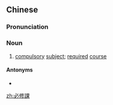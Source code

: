 {{also|必修课}}
==Chinese==
{{zh-forms|s=必修课|type=21}}

===Pronunciation===
{{zh-pron
|m=bìxiūkè
|c=bit1 sau1 fo3
|cat=n
}}

===Noun===
{{zh-noun}}

# [[compulsory]] [[subject]]; [[required]] [[course]]

====Antonyms====
* {{zh-l|選修課}}

[[zh:必修課]]